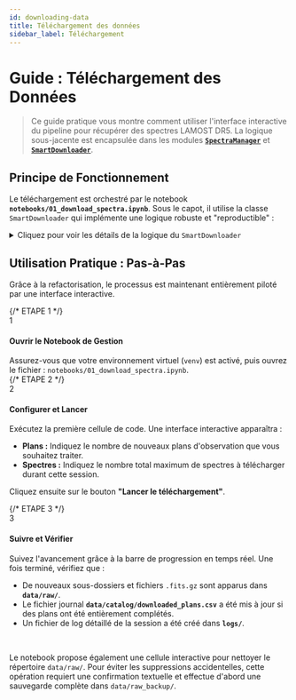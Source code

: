 ```yaml
---
id: downloading-data
title: Téléchargement des données
sidebar_label: Téléchargement
---
```


<!-- Complet for v1.0.0 release -->


# <FontAwesomeIcon icon={faDownload} /> Guide : Téléchargement des Données

> Ce guide pratique vous montre comment utiliser l'interface interactive du pipeline pour récupérer des spectres LAMOST DR5. La logique sous-jacente est encapsulée dans les modules [**`SpectraManager`**](https://github.com/PhD-Brown/AstroSpectro/blob/main/src/tools/spectra_manager.py) et [**`SmartDownloader`**](https://github.com/PhD-Brown/AstroSpectro/blob/main/src/tools/dr5_downloader.py).

## <FontAwesomeIcon icon={faCogs} /> Principe de Fonctionnement

Le téléchargement est orchestré par le notebook **`notebooks/01_download_spectra.ipynb`**. Sous le capot, il utilise la classe `SmartDownloader` qui implémente une logique robuste et "reproductible" :

<details>
  <summary>Cliquez pour voir les détails de la logique du <code>SmartDownloader</code></summary>
  <div>
    <ol>
      <li><strong>Gestion d'État :</strong> Il consulte <code>data/catalog/downloaded_plans.csv</code> pour ignorer les plans d'observation déjà entièrement téléchargés lors des sessions précédentes.</li>
      <li><strong>Scraping des Fichiers :</strong> Pour chaque nouveau plan à traiter, il scrape la page web officielle de LAMOST pour lister tous les fichiers <code>.fits.gz</code> disponibles.</li>
      <li><strong>Téléchargement "Round-Robin" :</strong> Pour garantir la diversité du dataset, il n' télécharge pas les plans les uns après les autres, mais alterne entre eux (un spectre du plan A, puis un du plan B, etc.).</li>
      <li><strong>Barre de Progression en Temps Réel :</strong> Une barre de progression interactive s'affiche pour suivre l'avancement du téléchargement.</li>
      <li><strong>Mise à jour de l'État :</strong> Une fois la session terminée, il met à jour le journal avec les plans qui sont maintenant complets.</li>
    </ol>
  </div>
</details>

## <FontAwesomeIcon icon={faTasks} /> Utilisation Pratique : Pas-à-Pas

Grâce à la refactorisation, le processus est maintenant entièrement piloté par une interface interactive.

<div className="card-demo">
  {/* ETAPE 1 */}
  <div className="card margin-bottom--lg">
    <div className="card__header">
      <span className="step-number">1</span>
      <h4>Ouvrir le Notebook de Gestion</h4>
    </div>
    <div className="card__body">
      Assurez-vous que votre environnement virtuel (<code>venv</code>) est activé, puis ouvrez le fichier : <code>notebooks/01_download_spectra.ipynb</code>.
    </div>
  </div>
  {/* ETAPE 2 */}
  <div className="card margin-bottom--lg">
    <div className="card__header">
      <span className="step-number">2</span>
      <h4>Configurer et Lancer</h4>
    </div>
    <div className="card__body">
      <p>Exécutez la première cellule de code. Une interface interactive apparaîtra :</p>
      <ul>
        <li><strong>Plans :</strong> Indiquez le nombre de nouveaux plans d'observation que vous souhaitez traiter.</li>
        <li><strong>Spectres :</strong> Indiquez le nombre total maximum de spectres à télécharger durant cette session.</li>
      </ul>
      <p>Cliquez ensuite sur le bouton <strong>"Lancer le téléchargement"</strong>.</p>
    </div>
  </div>
  {/* ETAPE 3 */}
  <div className="card">
    <div className="card__header">
      <span className="step-number">3</span>
      <h4>Suivre et Vérifier</h4>
    </div>
    <div className="card__body">
      <p>Suivez l'avancement grâce à la barre de progression en temps réel. Une fois terminé, vérifiez que :</p>
      <ul>
        <li>De nouveaux sous-dossiers et fichiers <code>.fits.gz</code> sont apparus dans <strong><code>data/raw/</code></strong>.</li>
        <li>Le fichier journal <strong><code>data/catalog/downloaded_plans.csv</code></strong> a été mis à jour si des plans ont été entièrement complétés.</li>
        <li>Un fichier de log détaillé de la session a été créé dans <strong><code>logs/</code></strong>.</li>
      </ul>
    </div>
  </div>
</div>
<br/>

<Admonition type="info" title="Option de Nettoyage Sécurisée">
  <p>
  Le notebook propose également une cellule interactive pour nettoyer le répertoire <code>data/raw/</code>. Pour éviter les suppressions accidentelles, cette opération requiert une confirmation textuelle et effectue d'abord une sauvegarde complète dans <code>data/raw_backup/</code>.
  </p>
</Admonition>